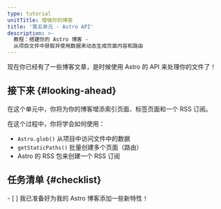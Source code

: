 ```yaml
---
type: tutorial
unitTitle: 增强你的博客
title: '第五单元 - Astro API'
description: >-
  教程：搭建你的 Astro 博客 -
  从项目文件中获取并使用数据来动态生成页面内容和路由
---
```


现在你已经有了一些博客文章，是时候使用 Astro 的 API 来处理你的文件了！

## 接下来 \{#looking-ahead\}

在这个单元中，你将为你的博客增添索引页面、标签页面和一个 RSS 订阅。

在这个过程中，你将学会如何使用：
- `Astro.glob()` 从项目中访问文件中的数据
- `getStaticPaths()` 批量创建多个页面（路由）
- Astro 的 RSS 包来创建一个 RSS 订阅

<Box icon="check-list">

## 任务清单 \{#checklist\}

<Checklist>
- [ ] 我已准备好为我的 Astro 博客添加一些新特性！
</Checklist>
</Box>
